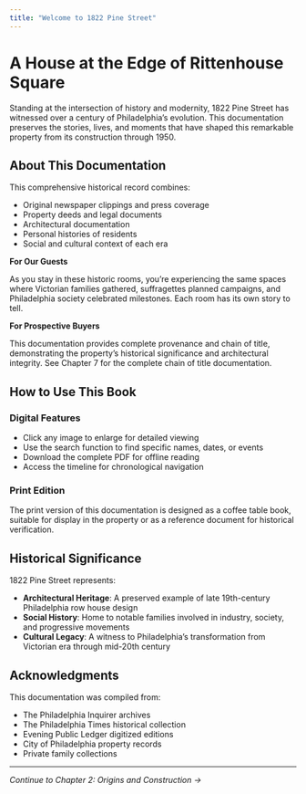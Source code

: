 ```yaml
---
title: "Welcome to 1822 Pine Street"
---
```


# A House at the Edge of Rittenhouse Square

Standing at the intersection of history and modernity, 1822 Pine Street has witnessed over a century of Philadelphia's evolution. This documentation preserves the stories, lives, and moments that have shaped this remarkable property from its construction through 1950.

## About This Documentation

This comprehensive historical record combines:

- Original newspaper clippings and press coverage
- Property deeds and legal documents
- Architectural documentation
- Personal histories of residents
- Social and cultural context of each era

::: {.callout-guest}
**For Our Guests**

As you stay in these historic rooms, you're experiencing the same spaces where Victorian families gathered, suffragettes planned campaigns, and Philadelphia society celebrated milestones. Each room has its own story to tell.
:::

::: {.callout-buyer}
**For Prospective Buyers**

This documentation provides complete provenance and chain of title, demonstrating the property's historical significance and architectural integrity. See Chapter 7 for the complete chain of title documentation.
:::

## How to Use This Book

### Digital Features

- Click any image to enlarge for detailed viewing
- Use the search function to find specific names, dates, or events
- Download the complete PDF for offline reading
- Access the timeline for chronological navigation

### Print Edition

The print version of this documentation is designed as a coffee table book, suitable for display in the property or as a reference document for historical verification.

## Historical Significance

1822 Pine Street represents:

- **Architectural Heritage**: A preserved example of late 19th-century Philadelphia row house design
- **Social History**: Home to notable families involved in industry, society, and progressive movements
- **Cultural Legacy**: A witness to Philadelphia's transformation from Victorian era through mid-20th century

## Acknowledgments

This documentation was compiled from:

- The Philadelphia Inquirer archives
- The Philadelphia Times historical collection
- Evening Public Ledger digitized editions
- City of Philadelphia property records
- Private family collections

---

*Continue to Chapter 2: Origins and Construction →*